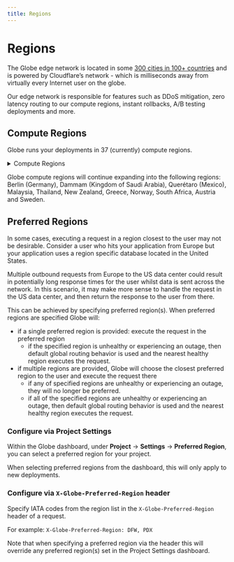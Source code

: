 ```yaml
---
title: Regions
---
```


# Regions

The Globe edge network is located in some [300 cities in 100+ countries](https://www.cloudflare.com/en-gb/network/) and is powered by Cloudflare’s network - which is milliseconds away from virtually every Internet user on the globe.

Our edge network is responsible for features such as DDoS mitigation, zero latency routing to our compute regions, instant rollbacks, A/B testing deployments and more.

## Compute Regions

Globe runs your deployments in 37 (currently) compute regions.

<details>
  <summary>Compute Regions</summary>

| **Region**              | **Country**    | **Continent** |
| ----------------------- | -------------- | ------------- |
| MAD (Madrid)            | Spain          | Europe        |
| BRU (Belgium)           | Belgium        | Europe        |
| AMS (Netherlands)       | Netherlands    | Europe        |
| MXP (Milan)             | Italy          | Europe        |
| CDG (Paris)             | France         | Europe        |
| TPE (Taiwan)            | Taiwan         | Asia          |
| NRT (Tokyo)             | Japan          | Asia          |
| KIX (Osaka)             | Japan          | Asia          |
| HEL (Finland)           | Finland        | Europe        |
| TLV (Tel Aviv)          | Israel         | Asia          |
| DSM (Iowa)              | United States  | North America |
| CHS (South Carolina)    | United States  | North America |
| IAD (Northern Virginia) | United States  | North America |
| CMH (Columbus)          | United States  | North America |
| DFW (Dallas)            | United States  | North America |
| PDX (Oregon)            | United States  | North America |
| HKG (Hong Kong)         | Hong Kong      | Asia          |
| ICN (Seoul)             | South Korea    | Asia          |
| SIN (Singapore)         | Singapore      | Asia          |
| CGK (Jakarta)           | Indonesia      | Asia          |
| BOM (Mumbai)            | India          | Asia          |
| DEL (Delhi)             | India          | Asia          |
| SYD (Sydney)            | Australia      | Oceania       |
| MEL (Melbourne)         | Australia      | Oceania       |
| WAW (Warsaw)            | Poland         | Europe        |
| TRN (Turin)             | Italy          | Europe        |
| LHR (London)            | United Kingdom | Europe        |
| FRA (Frankfurt)         | Germany        | Europe        |
| ZRH (Zurich)            | Switzerland    | Europe        |
| DOH (Doha)              | Qatar          | Asia          |
| YUL (Montreal)          | Canada         | North America |
| YYZ (Toronto)           | Canada         | North America |
| GRU (Sao Paulo)         | Brazil         | South America |
| SCL (Santiago)          | Chile          | South America |
| LAX (Los Angeles)       | United States  | North America |
| SLC (Salt Lake City)    | United States  | North America |
| LAS (Las Vegas)         | United States  | North America |

</details>

Globe compute regions will continue expanding into the following regions: Berlin (Germany), Dammam (Kingdom of Saudi Arabia), Querétaro (Mexico), Malaysia, Thailand, New Zealand, Greece, Norway, South Africa, Austria and Sweden.

## Preferred Regions

In some cases, executing a request in a region closest to the user may not be desirable. Consider a user who hits your application from Europe but your application uses a region specific database located in the United States.

Multiple outbound requests from Europe to the US data center could result in potentially long response times for
the user whilst data is sent across the network. In this scenario, it may make more sense to handle the request in the US data center, and then
return the response to the user from there.

This can be achieved by specifying preferred region(s). When preferred regions are specified Globe will:

- if a single preferred region is provided: execute the request in the preferred region
  - if the specified region is unhealthy or experiencing an outage, then default global routing behavior is used and the nearest healthy region executes the request.
- if multiple regions are provided, Globe will choose the closest preferred region to the user and execute the request there
  - if any of specified regions are unhealthy or experiencing an outage, they will no longer be preferred.
  - if all of the specified regions are unhealthy or experiencing an outage, then default global routing behavior is used and the nearest healthy region executes the request.

### Configure via Project Settings

Within the Globe dashboard, under **Project** -> **Settings** -> **Preferred Region**, you can select a preferred region for your project.

When selecting preferred regions from the dashboard, this will only apply to new deployments.

### Configure via `X-Globe-Preferred-Region` header

Specify IATA codes from the region list in the `X-Globe-Preferred-Region` header of a request.

For example: `X-Globe-Preferred-Region: DFW, PDX`

Note that when specifying a preferred region via the header this will override any preferred region(s) set in the Project Settings dashboard.
